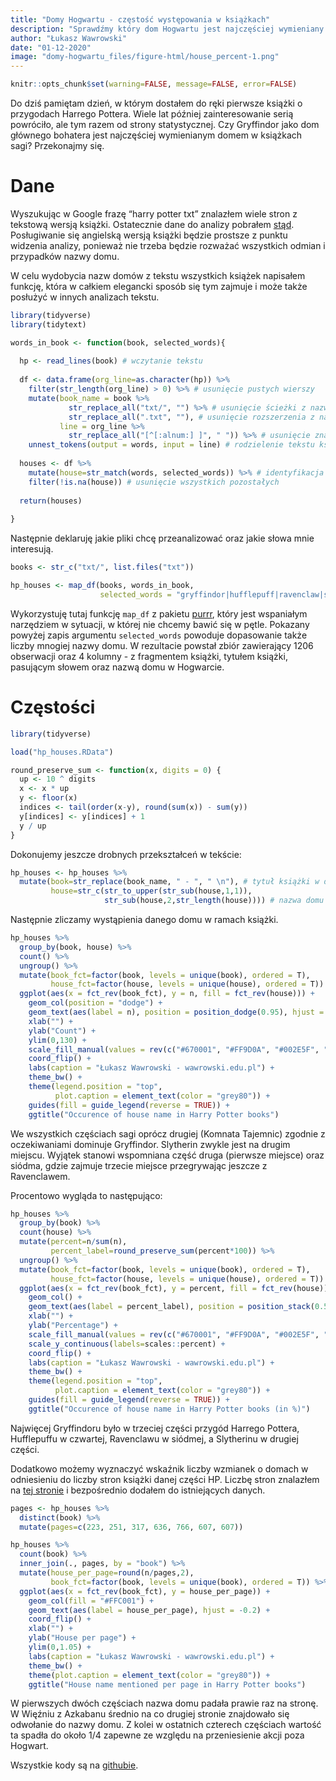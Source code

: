 ```yaml
---
title: "Domy Hogwartu - częstość występowania w książkach"
description: "Sprawdźmy który dom Hogwartu jest najczęściej wymieniany w serii o Harrym Potterze."
author: "Łukasz Wawrowski"
date: "01-12-2020"
image: "domy-hogwartu_files/figure-html/house_percent-1.png"
---
```


```r
knitr::opts_chunk$set(warning=FALSE, message=FALSE, error=FALSE)
```

Do dziś pamiętam dzień, w którym dostałem do ręki pierwsze książki o przygodach Harrego Pottera. Wiele lat później zainteresowanie serią powróciło, ale tym razem od strony statystycznej. Czy Gryffindor jako dom głównego bohatera jest najczęściej wymienianym domem w książkach sagi? Przekonajmy się.

# Dane

Wyszukując w Google frazę "harry potter txt" znalazłem wiele stron z tekstową wersją książki. Ostatecznie dane do analizy pobrałem [stąd](http://www.glozman.com/textpages.html). Posługiwanie się angielską wersją książki będzie prostsze z punktu widzenia analizy, ponieważ nie trzeba będzie rozważać wszystkich odmian i przypadków nazwy domu. 

W celu wydobycia nazw domów z tekstu wszystkich książek napisałem funkcję, która w całkiem elegancki sposób się tym zajmuje i może także posłużyć w innych analizach tekstu.

```r
library(tidyverse)
library(tidytext)

words_in_book <- function(book, selected_words){
  
  hp <- read_lines(book) # wczytanie tekstu
  
  df <- data.frame(org_line=as.character(hp)) %>% 
    filter(str_length(org_line) > 0) %>% # usunięcie pustych wierszy
    mutate(book_name = book %>% 
             str_replace_all("txt/", "") %>% # usunięcie ścieżki z nazwy książki
             str_replace_all(".txt", ""), # usunięcie rozszerzenia z nazwy książki
           line = org_line %>% 
             str_replace_all("[^[:alnum:] ]", " ")) %>% # usunięcie znaków niealfanumerycznych
    unnest_tokens(output = words, input = line) # rodzielenie tekstu książki na pojedyńcze wyrazy
  
  houses <- df %>% 
    mutate(house=str_match(words, selected_words)) %>% # identyfikacja szukanych słów 
    filter(!is.na(house)) # usunięcie wszystkich pozostałych
  
  return(houses)
  
}

```

Następnie deklaruję jakie pliki chcę przeanalizować oraz jakie słowa mnie interesują. 

```r
books <- str_c("txt/", list.files("txt"))

hp_houses <- map_df(books, words_in_book, 
                    selected_words = "gryffindor|hufflepuff|ravenclaw|slytherin")

```

Wykorzystuję tutaj funkcję `map_df` z pakietu [purrr](https://purrr.tidyverse.org/), który jest wspaniałym narzędziem w sytuacji, w której nie chcemy bawić się w pętle. Pokazany powyżej zapis argumentu `selected_words` powoduje dopasowanie także liczby mnogiej nazwy domu. W rezultacie powstał zbiór zawierający 1206 obserwacji oraz 4 kolumny - z fragmentem książki, tytułem książki, pasującym słowem oraz nazwą domu w Hogwarcie. 

# Częstości

```r
library(tidyverse)

load("hp_houses.RData")

round_preserve_sum <- function(x, digits = 0) {
  up <- 10 ^ digits
  x <- x * up
  y <- floor(x)
  indices <- tail(order(x-y), round(sum(x)) - sum(y))
  y[indices] <- y[indices] + 1
  y / up
}
```

Dokonujemy jeszcze drobnych przekształceń w tekście:

```r
hp_houses <- hp_houses %>% 
  mutate(book=str_replace(book_name, " - ", " \n"), # tytuł książki w dwóch wierszach
         house=str_c(str_to_upper(str_sub(house,1,1)), 
                     str_sub(house,2,str_length(house)))) # nazwa domu z wielkiej litery

```

Następnie zliczamy wystąpienia danego domu w ramach książki.

```r
hp_houses %>% 
  group_by(book, house) %>% 
  count() %>% 
  ungroup() %>% 
  mutate(book_fct=factor(book, levels = unique(book), ordered = T),
         house_fct=factor(house, levels = unique(house), ordered = T)) %>% 
  ggplot(aes(x = fct_rev(book_fct), y = n, fill = fct_rev(house))) +
    geom_col(position = "dodge") +
    geom_text(aes(label = n), position = position_dodge(0.95), hjust = -0.2) +
    xlab("") +
    ylab("Count") +
    ylim(0,130) +
    scale_fill_manual(values = rev(c("#670001", "#FF9D0A", "#002E5F", "#2E751C")), name = "") +
    coord_flip() +
    labs(caption = "Łukasz Wawrowski - wawrowski.edu.pl") +
    theme_bw() +
    theme(legend.position = "top", 
          plot.caption = element_text(color = "grey80")) +
    guides(fill = guide_legend(reverse = TRUE)) + 
    ggtitle("Occurence of house name in Harry Potter books")
```

We wszystkich częściach sagi oprócz drugiej (Komnata Tajemnic) zgodnie z oczekiwaniami dominuje Gryffindor. Slytherin zwykle jest na drugim miejscu. Wyjątek stanowi wspomniana część druga (pierwsze miejsce) oraz siódma, gdzie zajmuje trzecie miejsce przegrywając jeszcze z Ravenclawem.

Procentowo wygląda to następująco:

```r
hp_houses %>% 
  group_by(book) %>%
  count(house) %>% 
  mutate(percent=n/sum(n),
         percent_label=round_preserve_sum(percent*100)) %>% 
  ungroup() %>% 
  mutate(book_fct=factor(book, levels = unique(book), ordered = T),
         house_fct=factor(house, levels = unique(house), ordered = T)) %>% 
  ggplot(aes(x = fct_rev(book_fct), y = percent, fill = fct_rev(house))) +
    geom_col() + 
    geom_text(aes(label = percent_label), position = position_stack(0.5), color = "white") +
    xlab("") +
    ylab("Percentage") +
    scale_fill_manual(values = rev(c("#670001", "#FF9D0A", "#002E5F", "#2E751C")), name = "") +
    scale_y_continuous(labels=scales::percent) +
    coord_flip() +
    labs(caption = "Łukasz Wawrowski - wawrowski.edu.pl") +
    theme_bw() +
    theme(legend.position = "top", 
          plot.caption = element_text(color = "grey80")) +
    guides(fill = guide_legend(reverse = TRUE)) + 
    ggtitle("Occurence of house name in Harry Potter books (in %)")
```

Najwięcej Gryffindoru było w trzeciej części przygód Harrego Pottera, Hufflepuffu w czwartej, Ravenclawu w siódmej, a Slytherinu w drugiej części.

Dodatkowo możemy wyznaczyć wskaźnik liczby wzmianek o domach w odniesieniu do liczby stron książki danej części HP. Liczbę stron znalazłem na [tej stronie](https://dustyloft.wordpress.com/2007/07/12/number-of-pages-harry-potter/) i bezpośrednio dodałem do istniejących danych.

```r
pages <- hp_houses %>% 
  distinct(book) %>% 
  mutate(pages=c(223, 251, 317, 636, 766, 607, 607))

hp_houses %>% 
  count(book) %>% 
  inner_join(., pages, by = "book") %>% 
  mutate(house_per_page=round(n/pages,2),
         book_fct=factor(book, levels = unique(book), ordered = T)) %>% 
  ggplot(aes(x = fct_rev(book_fct), y = house_per_page)) +
    geom_col(fill = "#FFC001") +
    geom_text(aes(label = house_per_page), hjust = -0.2) +
    coord_flip() +
    xlab("") +
    ylab("House per page") +
    ylim(0,1.05) +
    labs(caption = "Łukasz Wawrowski - wawrowski.edu.pl") +
    theme_bw() +
    theme(plot.caption = element_text(color = "grey80")) +
    ggtitle("House name mentioned per page in Harry Potter books")
```

W pierwszych dwóch częściach nazwa domu padała prawie raz na stronę. W Więźniu z Azkabanu średnio na co drugiej stronie znajdowało się odwołanie do nazwy domu. Z kolei w ostatnich czterech częściach wartość ta spadła do około 1/4 zapewne ze względu na przeniesienie akcji poza Hogwart.

Wszystkie kody są na [githubie](https://github.com/lwawrowski/harrypotter).


